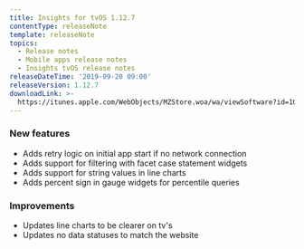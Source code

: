```yaml
---
title: Insights for tvOS 1.12.7
contentType: releaseNote
template: releaseNote
topics:
  - Release notes
  - Mobile apps release notes
  - Insights tvOS release notes
releaseDateTime: '2019-09-20 09:00'
releaseVersion: 1.12.7
downloadLink: >-
  https://itunes.apple.com/WebObjects/MZStore.woa/wa/viewSoftware?id=1098396112&mt=8
---
```


### New features

* Adds retry logic on initial app start if no network connection
* Adds support for filtering with facet case statement widgets
* Adds support for string values in line charts
* Adds percent sign in gauge widgets for percentile queries

### Improvements

* Updates line charts to be clearer on tv's
* Updates no data statuses to match the website
